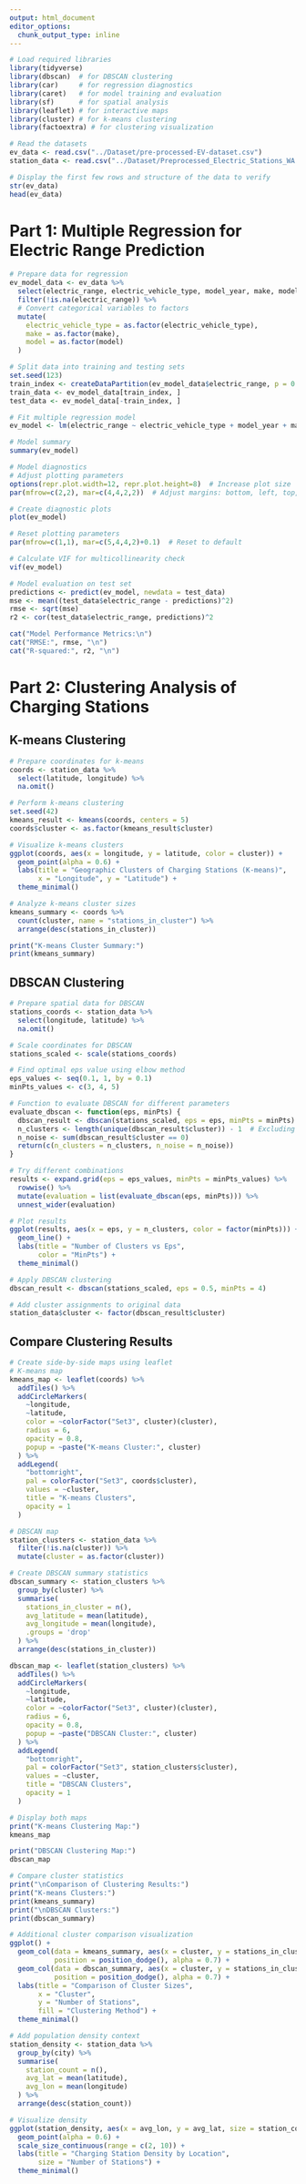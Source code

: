 ```yaml
---
output: html_document
editor_options: 
  chunk_output_type: inline
---
```

```r
# Load required libraries
library(tidyverse)
library(dbscan)  # for DBSCAN clustering
library(car)     # for regression diagnostics
library(caret)   # for model training and evaluation
library(sf)      # for spatial analysis
library(leaflet) # for interactive maps
library(cluster) # for k-means clustering
library(factoextra) # for clustering visualization

# Read the datasets
ev_data <- read.csv("../Dataset/pre-processed-EV-dataset.csv")
station_data <- read.csv("../Dataset/Preprocessed_Electric_Stations_WA.csv")

# Display the first few rows and structure of the data to verify
str(ev_data)
head(ev_data)
```

# Part 1: Multiple Regression for Electric Range Prediction

```r
# Prepare data for regression
ev_model_data <- ev_data %>%
  select(electric_range, electric_vehicle_type, model_year, make, model) %>%
  filter(!is.na(electric_range)) %>%
  # Convert categorical variables to factors
  mutate(
    electric_vehicle_type = as.factor(electric_vehicle_type),
    make = as.factor(make),
    model = as.factor(model)
  )

# Split data into training and testing sets
set.seed(123)
train_index <- createDataPartition(ev_model_data$electric_range, p = 0.8, list = FALSE)
train_data <- ev_model_data[train_index, ]
test_data <- ev_model_data[-train_index, ]

# Fit multiple regression model
ev_model <- lm(electric_range ~ electric_vehicle_type + model_year + make, data = train_data)

# Model summary
summary(ev_model)
```

```r
# Model diagnostics
# Adjust plotting parameters
options(repr.plot.width=12, repr.plot.height=8)  # Increase plot size
par(mfrow=c(2,2), mar=c(4,4,2,2))  # Adjust margins: bottom, left, top, right

# Create diagnostic plots
plot(ev_model)

# Reset plotting parameters
par(mfrow=c(1,1), mar=c(5,4,4,2)+0.1)  # Reset to default

# Calculate VIF for multicollinearity check
vif(ev_model)
```

```r
# Model evaluation on test set
predictions <- predict(ev_model, newdata = test_data)
mse <- mean((test_data$electric_range - predictions)^2)
rmse <- sqrt(mse)
r2 <- cor(test_data$electric_range, predictions)^2

cat("Model Performance Metrics:\n")
cat("RMSE:", rmse, "\n")
cat("R-squared:", r2, "\n")
```

# Part 2: Clustering Analysis of Charging Stations

## K-means Clustering
```r
# Prepare coordinates for k-means
coords <- station_data %>%
  select(latitude, longitude) %>%
  na.omit()

# Perform k-means clustering
set.seed(42)
kmeans_result <- kmeans(coords, centers = 5)
coords$cluster <- as.factor(kmeans_result$cluster)

# Visualize k-means clusters
ggplot(coords, aes(x = longitude, y = latitude, color = cluster)) +
  geom_point(alpha = 0.6) +
  labs(title = "Geographic Clusters of Charging Stations (K-means)",
       x = "Longitude", y = "Latitude") +
  theme_minimal()

# Analyze k-means cluster sizes
kmeans_summary <- coords %>%
  count(cluster, name = "stations_in_cluster") %>%
  arrange(desc(stations_in_cluster))

print("K-means Cluster Summary:")
print(kmeans_summary)
```

## DBSCAN Clustering
```r
# Prepare spatial data for DBSCAN
stations_coords <- station_data %>%
  select(longitude, latitude) %>%
  na.omit()

# Scale coordinates for DBSCAN
stations_scaled <- scale(stations_coords)

# Find optimal eps value using elbow method
eps_values <- seq(0.1, 1, by = 0.1)
minPts_values <- c(3, 4, 5)

# Function to evaluate DBSCAN for different parameters
evaluate_dbscan <- function(eps, minPts) {
  dbscan_result <- dbscan(stations_scaled, eps = eps, minPts = minPts)
  n_clusters <- length(unique(dbscan_result$cluster)) - 1  # Excluding noise
  n_noise <- sum(dbscan_result$cluster == 0)
  return(c(n_clusters = n_clusters, n_noise = n_noise))
}

# Try different combinations
results <- expand.grid(eps = eps_values, minPts = minPts_values) %>%
  rowwise() %>%
  mutate(evaluation = list(evaluate_dbscan(eps, minPts))) %>%
  unnest_wider(evaluation)

# Plot results
ggplot(results, aes(x = eps, y = n_clusters, color = factor(minPts))) +
  geom_line() +
  labs(title = "Number of Clusters vs Eps",
       color = "MinPts") +
  theme_minimal()

# Apply DBSCAN clustering
dbscan_result <- dbscan(stations_scaled, eps = 0.5, minPts = 4)

# Add cluster assignments to original data
station_data$cluster <- factor(dbscan_result$cluster)
```

## Compare Clustering Results
```r
# Create side-by-side maps using leaflet
# K-means map
kmeans_map <- leaflet(coords) %>%
  addTiles() %>%
  addCircleMarkers(
    ~longitude, 
    ~latitude,
    color = ~colorFactor("Set3", cluster)(cluster),
    radius = 6,
    opacity = 0.8,
    popup = ~paste("K-means Cluster:", cluster)
  ) %>%
  addLegend(
    "bottomright",
    pal = colorFactor("Set3", coords$cluster),
    values = ~cluster,
    title = "K-means Clusters",
    opacity = 1
  )

# DBSCAN map
station_clusters <- station_data %>%
  filter(!is.na(cluster)) %>%
  mutate(cluster = as.factor(cluster))

# Create DBSCAN summary statistics
dbscan_summary <- station_clusters %>%
  group_by(cluster) %>%
  summarise(
    stations_in_cluster = n(),
    avg_latitude = mean(latitude),
    avg_longitude = mean(longitude),
    .groups = 'drop'
  ) %>%
  arrange(desc(stations_in_cluster))

dbscan_map <- leaflet(station_clusters) %>%
  addTiles() %>%
  addCircleMarkers(
    ~longitude, 
    ~latitude,
    color = ~colorFactor("Set3", cluster)(cluster),
    radius = 6,
    opacity = 0.8,
    popup = ~paste("DBSCAN Cluster:", cluster)
  ) %>%
  addLegend(
    "bottomright",
    pal = colorFactor("Set3", station_clusters$cluster),
    values = ~cluster,
    title = "DBSCAN Clusters",
    opacity = 1
  )

# Display both maps
print("K-means Clustering Map:")
kmeans_map

print("DBSCAN Clustering Map:")
dbscan_map

# Compare cluster statistics
print("\nComparison of Clustering Results:")
print("K-means Clusters:")
print(kmeans_summary)
print("\nDBSCAN Clusters:")
print(dbscan_summary)

# Additional cluster comparison visualization
ggplot() +
  geom_col(data = kmeans_summary, aes(x = cluster, y = stations_in_cluster, fill = "K-means"), 
           position = position_dodge(), alpha = 0.7) +
  geom_col(data = dbscan_summary, aes(x = cluster, y = stations_in_cluster, fill = "DBSCAN"), 
           position = position_dodge(), alpha = 0.7) +
  labs(title = "Comparison of Cluster Sizes",
       x = "Cluster",
       y = "Number of Stations",
       fill = "Clustering Method") +
  theme_minimal()
```

```r
# Add population density context
station_density <- station_data %>%
  group_by(city) %>%
  summarise(
    station_count = n(),
    avg_lat = mean(latitude),
    avg_lon = mean(longitude)
  ) %>%
  arrange(desc(station_count))

# Visualize density
ggplot(station_density, aes(x = avg_lon, y = avg_lat, size = station_count)) +
  geom_point(alpha = 0.6) +
  scale_size_continuous(range = c(2, 10)) +
  labs(title = "Charging Station Density by Location",
       size = "Number of Stations") +
  theme_minimal()
```

